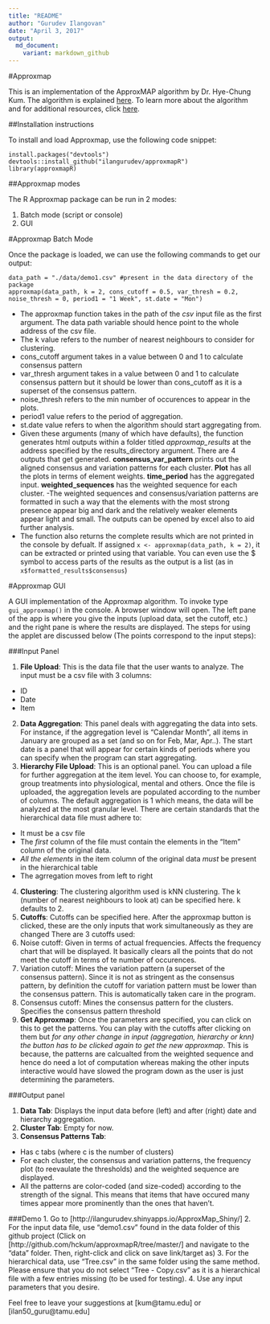 ```yaml
---
title: "README"
author: "Gurudev Ilangovan"
date: "April 3, 2017"
output:
  md_document:
    variant: markdown_github
---
```


#Approxmap

This is an implementation of the ApproxMAP algorithm by Dr. Hye-Chung Kum. The algorithm is explained [here](http://web.cs.ucla.edu/~weiwang/paper/SDM03_2.pdf). To learn more about the algorithm and for additional resources, click [here](http://www.unc.edu/~kum/approxMAP/).

##Installation instructions

To install and load Approxmap, use the following code snippet:

```
install.packages("devtools")
devtools::install_github("ilangurudev/approxmapR")
library(approxmapR)
```

##Approxmap modes

The R Approxmap package can be run in 2 modes:

1. Batch mode (script or console)
1. GUI

#Approxmap Batch Mode

Once the package is loaded, we can use the following commands to get our output:

```
data_path = "./data/demo1.csv" #present in the data directory of the package
approxmap(data_path, k = 2, cons_cutoff = 0.5, var_thresh = 0.2, noise_thresh = 0, period1 = "1 Week", st.date = "Mon")
```
- The approxmap function takes in the path of the _csv_ input file as the first argument. The data path variable should hence point to the whole address of the csv file.
- The k value refers to the number of nearest neighbours to consider for clustering.
- cons_cutoff argument takes in a value between 0 and 1 to calculate consensus pattern
- var_thresh  argument takes in a value between 0 and 1 to calculate consensus pattern but it should be lower than cons_cutoff as it is a superset of the consensus pattern. 
- noise_thresh refers to the min number of occurences to appear in the plots.
- period1 value refers to the period of aggregation.
- st.date value refers to when the algorithm should start aggregating from.
- Given these arguments (many of which have defaults), the function generates html outputs within a folder titled _*approxmap_results*_ at the address specified by the results_directory argument. There are 4 outputs that get generated. **consensus_var_pattern** prints out the aligned consensus and variation patterns for each cluster. **Plot** has all the plots in terms of element weights. **time_period** has the aggregated input. **weighted_sequences** has the weighted sequence for each cluster. 
-The weighted sequences and consensus/variation patterns are formatted in such a way that the  elements with the most strong presence appear big and dark and the relatively weaker elements appear light and small. The outputs can be opened by excel also to aid further analysis. 
- The function also returns the complete results which are not printed in the console by defualt. If assigned ```x <- approxmap(data_path, k = 2)```, it can be extracted or printed using that variable. You can even use the $ symbol to access parts of the results as the output is a list (as in ```x$formatted_results$consensus```)


#Approxmap GUI

A GUI implementation of the Approxmap algorithm. To invoke type ```gui_approxmap()``` in the console. A browser window will open. The left pane of the app is where you give the inputs (upload data, set the cutoff, etc.) and the right pane is where the results are displayed.
The steps for using the applet are discussed below (The points correspond to the input steps):

###Input Panel

1. **File Upload**: This is the data file that the user wants to analyze. The input must be a csv file with 3 columns: 
  - ID 
  - Date 
  - Item
2. **Data Aggregation**: This panel deals with aggregating the data into sets. For instance, if the aggregation level is "Calendar Month", all items in January are grouped as a set (and so on for Feb, Mar, Apr..). The start date is a panel that will appear for certain kinds of periods where you can specify when the program can start aggregating.
3. **Hierarchy File Upload**: This is an optional panel. You can upload a file for further aggregation at the item level. You can choose to, for example, group treatments into physiological, mental and others. Once the file is uploaded, the aggregation levels are populated according to the number of columns. The default aggregation is 1 which means, the data will be analyzed at the most granular level. There are certain standards that the hierarchical data file must adhere to:
  - It must be a csv file
  - The *first* column of the file must contain the elements in the "Item" column of the original data.
  - *All the elements* in the item column of the original data *must* be present in the hierarchical table
  - The agrregation moves from left to right
4. **Clustering**: The clustering algorithm used is kNN clustering. The k (number of nearest neighbours to look at) can be specified here. k defaults to 2.
5. **Cutoffs**: Cutoffs can be specified here. After the approxmap button is clicked, these are the only inputs that work simultaneously as they are changed  There are 3 cutoffs used:
  1. Noise cutoff: Given in terms of actual frequencies. Affects the frequency chart that will be displayed. It basically clears all the points that do not meet the cutoff in terms of te number of occurences.
  2. Variation cutoff: Mines the variation pattern (a superset of the consensus pattern). Since it is not as stringent as the consensus pattern, by definition the cutoff for variation pattern must be lower than the consensus pattern. This is automatically taken care in the program.
  3. Consensus cutoff: Mines the consensus pattern for the clusters. Specifies the consensus pattern threshold
6. **Get Approxmap**: Once the parameters are specified, you can click on this to get the patterns. You can play with the cutoffs after clicking on them but *for any other change in input (aggregation, hierarchy or knn) the button has to be clicked again to get the new approxmap*. This is because, the patterns are calcualted from the weighted sequence and hence do need a lot of computation whereas making the other inputs interactive would have slowed the program down as the user is just determining the parameters. 

###Output panel

1. **Data Tab**: Displays the input data before (left) and after (right) date and hierarchy aggregation. 
2. **Cluster Tab**: Empty for now.
3. **Consensus Patterns Tab**: 
  - Has c tabs (where c is the number of clusters)
  - For each cluster, the consensus and variation patterns, the frequency plot (to reevaulate the thresholds) and the weighted sequence are displayed.
  - All the patterns are color-coded (and size-coded) according to the strength of the signal. This means that items that have occured many times appear more prominently than the ones that haven't.
  
###Demo
1. Go to [http://ilangurudev.shinyapps.io/ApproxMap_Shiny/]
2. For the input data file, use "demo1.csv" found in the data folder of this github project (Click on [http://github.com/hckum/approxmapR/tree/master/] and navigate to the "data" folder. Then, right-click and click on save link/target as)
3. For the hierarchical data, use "Tree.csv" in the same folder using the same method. Please ensure that you do not select "Tree - Copy.csv" as it is a hierarchical file with a few entries missing (to be used for testing).
4. Use any input parameters that you desire.
 
Feel free to leave your suggestions at [kum@tamu.edu] or [ilan50_guru@tamu.edu]
